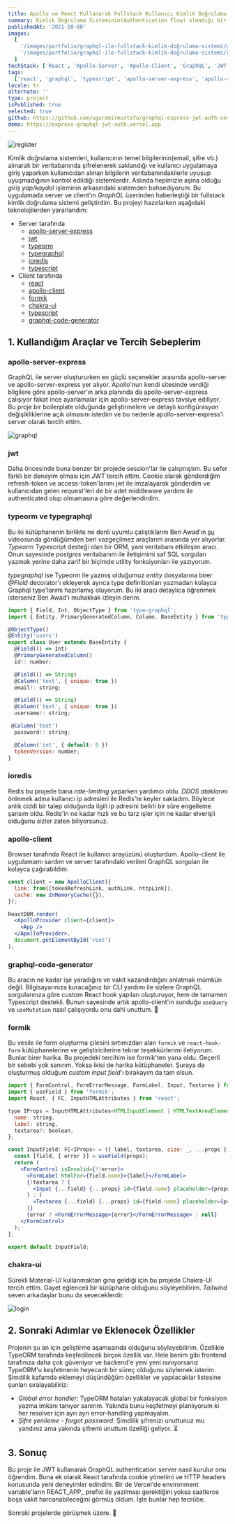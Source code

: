 ```yaml
---
title: Apollo ve React Kullanarak Fullstack Kullanıcı Kimlik Doğrulama Sistemi - Login/Register
summary: Kimlik Doğrulama Sisteminin(Authentication Flow) olmadığı bir web uygulaması hayal etmek neredeyse imkansız. Bazı şirketler Auth0 gibi hazır sistemler tercih ederken bazıları ise in-house çözümler yaratıyorlar. Bu projede Apollo ve React kullanarak server ve client'ın GraphQL üzerinden konuştuğu fullstack bir kimlik doğrulama sistemi hazırladım. Sonraki projenizde bu kodu boilerplate olarak kullanabilirsiniz.
publishedAt: '2021-10-08'
images:
  [
    '/images/portfolio/graphql-ile-fullstack-kimlik-doğrulama-sistemi/graphql.png',
    '/images/portfolio/graphql-ile-fullstack-kimlik-doğrulama-sistemi/register.png',
  ]
techStack: ['React', 'Apollo-Server', 'Apollo-Client', 'GraphQL', 'JWT', 'Postgres', 'Chakra-UI']
tags:
  ['react', 'graphql', 'typescript', 'apollo-server-express', 'apollo-client', 'jwt', 'postgres']
locale: tr
alternate: ''
type: project
isPublished: true
selected: true
github: https://github.com/uguremirmustafa/graphql-express-jwt-auth-server
demo: https://express-graphql-jwt-auth.vercel.app
---
```


![register](./register.png)

Kimlik doğrulama sistemleri, kullanıcının temel bilgilerinin(email, şifre vb.) alınarak bir veritabanında şifrelenerek saklandığı ve kullanıcı uygulamaya giriş yaparken kullanıcıdan alınan bilgilerin veritabanındakilerle uyuşup uyuşmadığının kontrol edildiği sistemlerdir. Aslında hepimizin aşina olduğu _giriş yap/kaydol_ işleminin arkasındaki sistemden bahsediyorum. Bu uygulamada server ve client'ın _GraphQL_ üzerinden haberleştiği bir fullstack kimlik doğrulama sistemi geliştirdim. Bu projeyi hazırlarken aşağıdaki teknolojilerden yararlandım:

- Server tarafında
  - [apollo-server-express](https://www.npmjs.com/package/apollo-server-express)
  - [jwt](https://jwt.io/)
  - [typeorm](https://typeorm.io/#/)
  - [typegraphql](https://typegraphql.com/)
  - [ioredis](https://github.com/luin/ioredis)
  - [typescript](https://www.typescriptlang.org/)
- Client tarafında
  - [react](https://reactjs.org/)
  - [apollo-client](https://www.apollographql.com/docs/react/)
  - [formik](https://formik.org/)
  - [chakra-ui](https://chakra-ui.com/)
  - [typescript](https://www.typescriptlang.org/)
  - [graphql-code-generator](https://www.graphql-code-generator.com/)

## 1. Kullandığım Araçlar ve Tercih Sebeplerim

### apollo-server-express

GraphQL ile server oluştururken en güçlü seçenekler arasında apollo-server ve apollo-server-express yer alıyor. Apollo'nun kendi sitesinde verdiği bilgilere göre apollo-server'ın arka planında da apollo-server-express çalışıyor fakat ince ayarlamalar için apollo-server-express tavsiye ediliyor. Bu proje bir boilerplate olduğunda geliştirmelere ve detaylı konfigürasyon değişikliklerine açık olmasını istedim ve bu nedenle apollo-server-express'i server olarak tercih ettim.

![graphql](./graphql.png)

### jwt

Daha öncesinde buna benzer bir projede session'lar ile çalışmıştım. Bu sefer farklı bir deneyim olması için JWT tercih ettim. Cookie olarak gönderdiğim refresh-token ve access-token'larımı jwt ile imzalayarak gönderdim ve kullanıcıdan gelen request'leri de bir adet middleware yardımı ile authenticated olup olmamasına göre değerlendirdim.

### typeorm ve typegraphql

Bu iki kütüphanenin birlikte ne denli uyumlu çalıştıklarını Ben Awad'ın [şu](https://www.youtube.com/watch?v=25GS0MLT8JU) videosunda gördüğümden beri vazgeçilmez araçlarım arasında yer alıyorlar. _Typeorm_ Typescript desteği olan bir ORM, yani veritabanı etkileşim aracı. Onun sayesinde _postgres_ veritabanım ile iletişimimi saf SQL sorguları yazmak yerine daha zarif bir biçimde utility fonksiyonları ile yazıyorum.

_typegraphql_ ise Typeorm ile yazmış olduğumuz _entity_ dosyalarına birer _@Field_ decorator'ı ekleyerek ayrıca type definitionları yazmadan kolayca Graphql type'larımı hazırlamış oluyorum. Bu iki aracı detaylıca öğrenmek isterseniz Ben Awad'ı muhakkak izleyin derim.

```jsx
import { Field, Int, ObjectType } from 'type-graphql';
import { Entity, PrimaryGeneratedColumn, Column, BaseEntity } from 'typeorm';

@ObjectType()
@Entity('users')
export class User extends BaseEntity {
  @Field(() => Int)
  @PrimaryGeneratedColumn()
  id!: number;

  @Field(() => String)
  @Column('text', { unique: true })
  email!: string;

  @Field(() => String)
  @Column('text', { unique: true })
  username!: string;

 @Column('text')
  password!: string;

  @Column('int', { default: 0 })
  tokenVersion: number;
}
```

### ioredis

Redis bu projede bana _rate-limiting_ yaparken yardımcı oldu. _DDOS ataklarını_ önlemek adına kullanıcı ip adresleri ile Redis'te keyler sakladım. Böylece anlık ciddi bir talep olduğunda ilgili ip adresini belirli bir süre engelleme şansım oldu. Redis'in ne kadar hızlı ve bu tarz işler için ne kadar elverişli olduğunu sizler zaten biliyorsunuz.

### apollo-client

Browser tarafında React ile kullanıcı arayüzünü oluşturdum. Apollo-client ile uygulamamı sardım ve server tarafındaki verileri GraphQL sorguları ile kolayca çağırabildim.

```jsx
const client = new ApolloClient({
  link: from([tokenRefreshLink, authLink, httpLink]),
  cache: new InMemoryCache({}),
});

ReactDOM.render(
  <ApolloProvider client={client}>
    <App />
  </ApolloProvider>,
  document.getElementById('root')
);
```

### graphql-code-generator

Bu aracın ne kadar işe yaradığını ve vakit kazandırdığını anlatmak mümkün değil. Bilgisayarınıza kuracağınız bir CLI yardımı ile sizlere GraphQL sorgularınıza göre custom React hook yapıları oluşturuyor, hem de tamamen Typescript destekli. Bunun sayesinde artık apollo-client'ın sunduğu `useQuery` ve `useMutation` nasıl çalışıyordu onu dahi unuttum. 🥳

### formik

Bu vesile ile form oluşturma çilesini sırtımızdan alan `formik` ve `react-hook-form` kütüphanelerine ve geliştiricilerine tekrar teşekkürlerimi iletiyorum. Bunlar birer harika. Bu projedeki tercihim ise formik'ten yana oldu. Geçerli bir sebebi yok sanırım. Yoksa ikisi de harika kütüphaneler. Şuraya da oluşturmuş olduğum _custom input field_'ı bırakayım da tam olsun.

```jsx
import { FormControl, FormErrorMessage, FormLabel, Input, Textarea } from '@chakra-ui/react';
import { useField } from 'formik';
import React, { FC, InputHTMLAttributes } from 'react';

type IProps = InputHTMLAttributes<HTMLInputElement | HTMLTextAreaElement> & {
  name: string,
  label: string,
  textarea?: boolean,
};

const InputField: FC<IProps> = ({ label, textarea, size: _, ...props }) => {
  const [field, { error }] = useField(props);
  return (
    <FormControl isInvalid={!!error}>
      <FormLabel htmlFor={field.name}>{label}</FormLabel>
      {!textarea ? (
        <Input {...field} {...props} id={field.name} placeholder={props.placeholder} />
      ) : (
        <Textarea {...field} {...props} id={field.name} placeholder={props.placeholder} />
      )}
      {error ? <FormErrorMessage>{error}</FormErrorMessage> : null}
    </FormControl>
  );
};

export default InputField;
```

### chakra-ui

Sürekli Material-UI kullanmaktan gına geldiği için bu projede Chakra-UI tercih ettim. Gayet eğlenceli bir kütüphane olduğunu söyleyebilirim. _Tailwind_ seven arkadaşlar bunu da seveceklerdir.

![login](./login.png)

## 2. Sonraki Adımlar ve Eklenecek Özellikler

Projenin şu an için geliştirme aşamasında olduğunu söyleyebilirim. Özellikle TypeORM tarafında keşfedilecek birçok özellik var. Hele benim gibi frontend tarafınıza daha çok güveniyor ve backend'e yeni yeni ısınıyorsanız TypeORM'u keşfetmenin heyecanlı bir süreç olduğunu söylemek isterim. Şimdilik kafamda eklemeyi düşündüğüm özellikler ve yapılacaklar listesine şunları sıralayabiliriz:

- _Global error handler:_ TypeORM hataları yakalayacak global bir fonksiyon yazma imkanı tanıyor sanırım. Yakında bunu keşfetmeyi planlıyorum ki her resolver için ayrı ayrı error-handling yapmayalım.
- _Şifre yenileme - forgot password:_ Şimdilik şifrenizi unuttunuz mu yandınız ama yakında şifremi unuttum özelliği geliyor. ⏳

## 3. Sonuç

Bu proje ile JWT kullanarak GraphQL authentication server nasıl kurulur onu öğrendim. Buna ek olarak React tarafında cookie yönetimi ve HTTP headers konusunda yeni deneyimler edindim. Bir de Vercel'de environment variable'ların REACT_APP\_ prefixi ile yazılması gerektiğini yoksa saatlerce boşa vakit harcanabileceğini görmüş oldum. İşte bunlar hep tecrübe.

Sonraki projelerde görüşmek üzere. 🤗
